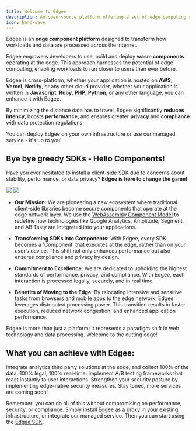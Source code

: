 ```yaml
---
title: Welcome to Edgee
description: An open source platform offering a set of edge computing services.
icon: hand-wave
---
```



<EdgeeSdk />

Edgee is an **edge component platform** designed to transform how workloads and data are
processed across the internet.

Edgee empowers developers to use, build and deploy **wasm components** operating at the edge.
This approach harnesses the potential of edge computing, enabling workloads to run closer to users than ever before.

Edgee is cross-platform, whether your application is hosted on **AWS**, **Vercel**, **Netlify**, or any other cloud provider,
whether your application is written in **Javascript**, **Ruby**, **PHP**, **Python**, or any other language,
you can enhance it with Edgee.

By minimizing the distance data has to travel, Edgee significantly **reduces latency**, boosts **performance**, and
ensures greater **privacy** and **compliance** with data protection regulations.

You can deploy Edgee on your own infrastructure or use our managed service - it's up to you!

## Bye bye greedy SDKs - Hello Components!

Have you ever hesitated to install a client-side SDK due to concerns about stability, performance, or data privacy? **Edgee is here to change the game!**

<img className="block dark:hidden" src="/images/edgee-lbg.gif"/>
<img className="hidden dark:block" src="/images/edgee-dbg.gif"/>

- **Our Mission:** We are pioneering a new ecosystem where traditional client-side libraries become secure components that operate at the edge network layer. We use the [WebAssembly Component Model](https://component-model.bytecodealliance.org/) to redefine how
technologies like Google Analytics, Amplitude, Segment, and AB Tasty are integrated into your applications.

- **Transforming SDKs into Components:** With Edgee, every SDK becomes a 'Component' that executes at the edge, rather than on your user’s device.
This shift not only enhances performance but also ensures compliance and privacy by design.

- **Commitment to Excellence:** We are dedicated to upholding the highest standards of performance, privacy, and compliance.
With Edgee, each interaction is processed legally, securely, and in real time.

- **Benefits of Moving to the Edge:** By relocating intensive and sensitive tasks from browsers and mobile apps to the edge network,
Edgee leverages distributed processing power. This transition results in faster execution, reduced network congestion, and enhanced application performance.

Edgee is more than just a platform; it represents a paradigm shift in web technology and data processing. Welcome to the cutting edge!

## What you can achieve with Edgee:

<CardGroup>
  <Card title="Analytics at the edge" icon="chart-simple" iconType="duotone" href="/services/data-collection/overview">
    Integrate analytics third party solutions at the edge, and collect 100% of the data, 100% legal, 100% real-time.
  </Card>

  <Card title="A/B Testing at the edge" icon="vials" iconType="duotone" href="/services/ab-testing/overview">
    Implement A/B testing frameworks that react instantly to user interactions.
  </Card>

  <Card title="Security at the edge" icon="shield" iconType="duotone" href="/services/security/overview">
    Strengthen your security posture by implementing edge-native security measures.
  </Card>

  <Card title="And more to come" icon="ellipsis">
    Stay tuned, more services are coming soon!
  </Card>
</CardGroup>

<Note>Remember: you can do all of this without compromising on performance, security, or compliance.
  Simply install Edgee as a proxy in your existing infrastructure, or integrate our managed service.
  Then you can start using the [Edgee SDK](/getting-started/sdk).</Note>

